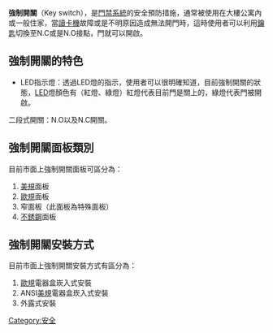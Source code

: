 {{Unreferenced|time=2021-12-25T17:19:30+00:00}}
'''強制開關'''（Key switch），是[[門禁系統|門禁系統]]的安全預防措施，通常被使用在大樓公寓內或一般住家，當[[讀卡機|讀卡機]]故障或是不明原因造成無法開門時，這時使用者可以利用[[鑰匙|鑰匙]]切換至N.C或是N.O接點，門就可以開啟。

==強制開關的特色==
*LED指示燈：透過LED燈的指示，使用者可以很明確知道，目前強制開關的狀態，[[LED|LED]]燈顏色有（紅燈、綠燈）紅燈代表目前門是關上的，綠燈代表門被開啟。
二段式開關：N.O以及N.C開關。

==強制開關面板類別==
目前市面上強制開關面板可區分為：
#[[美規|美規]]面板
#[[歐規|歐規]]面板
#窄面板（此面板為特殊面板）
#[[不銹鋼|不銹鋼]]面板

==強制開關安裝方式==
目前市面上強制開關安裝方式有區分為：
#[[歐規|歐規]]電器盒崁入式安裝
#ANSI[[美規|美規]]電器盒崁入式安裝
#外露式安裝

[[Category:安全|Category:安全]]